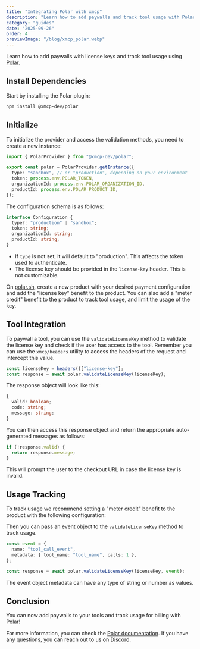 ```yaml
---
title: "Integrating Polar with xmcp"
description: "Learn how to add paywalls and track tool usage with Polar."
category: "guides"
date: "2025-09-26"
order: 4
previewImage: "/blog/xmcp_polar.webp"
---
```


Learn how to add paywalls with license keys and track tool usage using [Polar](https://polar.sh/).

## Install Dependencies

Start by installing the Polar plugin:

```bash
npm install @xmcp-dev/polar
```

## Initialize

To initialize the provider and access the validation methods, you need to create a new instance:

```typescript
import { PolarProvider } from "@xmcp-dev/polar";

export const polar = PolarProvider.getInstance({
  type: "sandbox", // or "production", depending on your environment
  token: process.env.POLAR_TOKEN,
  organizationId: process.env.POLAR_ORGANIZATION_ID,
  productId: process.env.POLAR_PRODUCT_ID,
});
```

The configuration schema is as follows:

```typescript
interface Configuration {
  type?: "production" | "sandbox";
  token: string;
  organizationId: string;
  productId: string;
}
```

- If `type` is not set, it will default to "production". This affects the token used to authenticate.
- The license key should be provided in the `license-key` header. This is not customizable.

On [polar.sh](https://polar.sh/), create a new product with your desired payment configuration and add the "license key" benefit to the product. You can also add a "meter credit" benefit to the product to track tool usage, and limit the usage of the key.

## Tool Integration

To paywall a tool, you can use the `validateLicenseKey` method to validate the license key and check if the user has access to the tool.
Remember you can use the `xmcp/headers` utility to access the headers of the request and intercept this value.

```typescript
const licenseKey = headers()["license-key"];
const response = await polar.validateLicenseKey(licenseKey);
```

The response object will look like this:

```typescript
{
  valid: boolean;
  code: string;
  message: string;
}
```

You can then access this response object and return the appropriate auto-generated messages as follows:

```typescript
if (!response.valid) {
  return response.message;
}
```

This will prompt the user to the checkout URL in case the license key is invalid.

## Usage Tracking

To track usage we recommend setting a "meter credit" benefit to the product with the following configuration:

Then you can pass an event object to the `validateLicenseKey` method to track usage.

```typescript
const event = {
  name: "tool_call_event",
  metadata: { tool_name: "tool_name", calls: 1 },
};

const response = await polar.validateLicenseKey(licenseKey, event);
```

The event object metadata can have any type of string or number as values.

## Conclusion

You can now add paywalls to your tools and track usage for billing with Polar!

For more information, you can check the [Polar documentation](https://polar.sh/docs).
If you have any questions, you can reach out to us on [Discord](https://discord.gg/d9a7JBBxV9).
